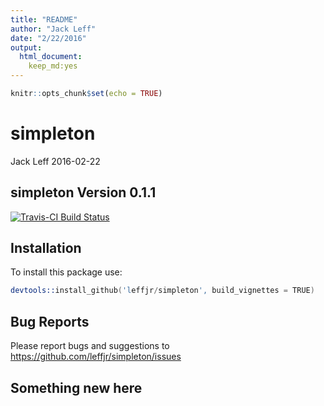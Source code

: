 ```yaml
---
title: "README"
author: "Jack Leff"
date: "2/22/2016"
output: 
  html_document:
    keep_md:yes
---
```


```r
knitr::opts_chunk$set(echo = TRUE)
```

# simpleton
Jack Leff
2016-02-22

## simpleton Version 0.1.1

[![Travis-CI Build Status](https://travis-ci.org/leffjr/simpleton.svg?branch=master)](https://travis-ci.org/leffjr/simpleton)

## Installation

To install this package use:


```s
devtools::install_github('leffjr/simpleton', build_vignettes = TRUE)
```

## Bug Reports

Please report bugs and suggestions to [https://github.com/leffjr/simpleton/issues](https://github.com/leffjr/simpleton/issues)

## Something new here
